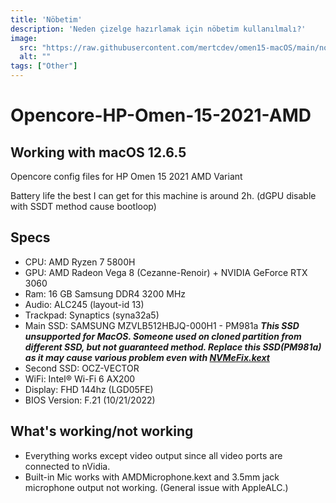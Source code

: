 ```yaml
---
title: 'Nöbetim'
description: 'Neden çizelge hazırlamak için nöbetim kullanılmalı?'
image:
  src: "https://raw.githubusercontent.com/mertcdev/omen15-macOS/main/nobetim-project/images/omen15.png"
  alt: ""
tags: ["Other"]
---
```


# Opencore-HP-Omen-15-2021-AMD
## Working with macOS 12.6.5
Opencore config files for HP Omen 15 2021 AMD Variant

Battery life the best I can get for this machine is around 2h. (dGPU disable with SSDT method cause bootloop)

## Specs
* CPU: AMD Ryzen 7 5800H
* GPU: AMD Radeon Vega 8 (Cezanne-Renoir) + NVIDIA GeForce RTX 3060
* Ram: 16 GB Samsung DDR4 3200 MHz
* Audio: ALC245 (layout-id 13)
* Trackpad: Synaptics (syna32a5)
* Main SSD: SAMSUNG MZVLB512HBJQ-000H1 - PM981a  ***This SSD unsupported for MacOS. Someone used on cloned partition from different SSD, but not guaranteed method. Replace this SSD(PM981a) as it may cause various problem even with [NVMeFix.kext](https://github.com/acidanthera/NVMeFix)***
* Second SSD: OCZ-VECTOR
* WiFi: Intel® Wi-Fi 6 AX200
* Display: FHD 144hz (LGD05FE)
* BIOS Version: F.21 (10/21/2022)

## What's working/not working
* Everything works except video output since all video ports are connected to nVidia.
* Built-in Mic works with AMDMicrophone.kext and 3.5mm jack microphone output not working. (General issue with AppleALC.)